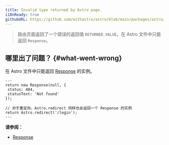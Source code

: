 ```yaml
---
title: Invalid type returned by Astro page.
i18nReady: true
githubURL: https://github.com/withastro/astro/blob/main/packages/astro/src/core/errors/errors-data.ts
---
```


> 路由页面返回了一个错误的返回值 `RETURNED_VALUE`。在 Astro 文件中只能返回 `Response`。

## 哪里出了问题？ \{#what-went-wrong\}

在 Astro 文件中只能返回 [Response](https://developer.mozilla.org/zh-CN/docs/Web/API/Response) 的实例。

```astro title="pages/login.astro"
---
return new Response(null, {
 status: 404,
 statusText: 'Not found'
});

// 对于重定向，Astro.redirect 同样也会返回一个 Response 的实例
return Astro.redirect('/login');
---
```

**请参阅：**

- [Response](/zh-cn/guides/server-side-rendering/#response)
